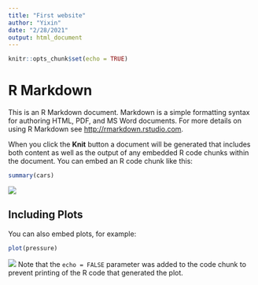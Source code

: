 ```yaml
---
title: "First website"
author: "Yixin"
date: "2/28/2021"
output: html_document
---
```


```r
knitr::opts_chunk$set(echo = TRUE)
```

# R Markdown

This is an R Markdown document. Markdown is a simple formatting syntax for authoring HTML, PDF, and MS Word documents. For more details on using R Markdown see <http://rmarkdown.rstudio.com>.

When you click the **Knit** button a document will be generated that includes both content as well as the output of any embedded R code chunks within the document. You can embed an R code chunk like this:

```r
summary(cars)
```
![](https://www.google.com/url?sa=i&url=https%3A%2F%2Fwww.pinterest.com%2Fpin%2F478085316687809868%2F&psig=AOvVaw1Q89ubiyGITmbsARs94ALh&ust=1614603055027000&source=images&cd=vfe&ved=0CAIQjRxqFwoTCJio3avPjO8CFQAAAAAdAAAAABAD)

## Including Plots

You can also embed plots, for example:

```r
plot(pressure)
```
![](https://www.google.com/url?sa=i&url=https%3A%2F%2Fwww.pinterest.com%2Fpin%2F478085316687809868%2F&psig=AOvVaw1Q89ubiyGITmbsARs94ALh&ust=1614603055027000&source=images&cd=vfe&ved=0CAIQjRxqFwoTCJio3avPjO8CFQAAAAAdAAAAABAD)
Note that the `echo = FALSE` parameter was added to the code chunk to prevent printing of the R code that generated the plot.

